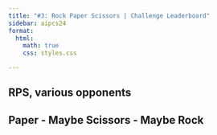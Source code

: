 ```yaml
---
title: "#3: Rock Paper Scissors | Challenge Leaderboard"
sidebar: aipcs24
format:
  html:
    math: true
    css: styles.css

---
```

<style>
    .container {
        max-width: 800px;
        margin: auto;
        background: white;
        padding: 20px;
        border-radius: 5px;
        box-shadow: 0 0 10px rgba(0,0,0,0.1);
    }
    .group {
        margin-bottom: 20px;
        border: 1px solid #ddd;
        padding: 10px;
        border-radius: 5px;
    }
    .group-header {
        background-color: #f0f0f0;
        padding: 10px;
        margin-bottom: 10px;
        border-radius: 3px;
    }
    table {
        width: 100%;
        border-collapse: collapse;
    }
    th, td {
        padding: 10px;
        border-bottom: 1px solid #ddd;
        text-align: left;
    }
    th {
        background-color: #f2f2f2;
    }
</style>

## RPS, various opponents

<div id="leaderboard-1"></div>

## Paper - Maybe Scissors - Maybe Rock

<div id="leaderboard-2"></div>

<script>
  function fetchLeaderboard(board_number) {
    fetch(`https://pokercamp-staff-dev1.rossry.net:1443/challenge-3-psmr/leaderboard-${board_number}`)
      .then(response => response.json())
      .then(data => {
        const leaderboardDiv = document.getElementById(`leaderboard-${board_number}`);
        leaderboardDiv.innerHTML = '';

        data.forEach(group => {
          const groupDiv = document.createElement('div');
          groupDiv.className = 'group';

          // const groupHeader = document.createElement('div');
          // groupHeader.className = 'group-header';
          // groupHeader.innerHTML =
            (group.to_place == group.from_place) ?
            `Place ${group.from_place} (Score: ${group.from_score.toFixed(1)})`
            : `Places ${group.from_place}-${group.to_place} (Scores: ${group.to_score.toFixed(1)} to ${group.from_score.toFixed(1)})`;
          // groupDiv.appendChild(groupHeader);

          const table = document.createElement('table');
          table.innerHTML = `
              <tr>
                  <th>Place</th>
                  <th>Name</th>
                  <th>Score per 100 hands</th>
              </tr>
          `;

          group.players.sort((a, b) => b.mean - a.mean);

          group.players.forEach((player, index) => {
              const row = table.insertRow();
              row.className = player.name.toLowerCase();
              row.innerHTML = `
                  <td>${group.to_place==group.from_place ? "" : "Tie-"}${group.from_place}</td>
                  <td>${player.name}</td>
                  <td>${player.mean>0?"+":""}${player.mean.toFixed(1)} (&pm;${player.stderr.toFixed(2)})</td>
              `;
          });

          groupDiv.appendChild(table);
          leaderboardDiv.appendChild(groupDiv);
        });
        
        document.querySelectorAll("." + localStorage.getItem('userNameDisplay')).forEach(element => {
          element.style.backgroundColor = "#FFFFBB";
        });
      })
      .catch(error => {
        console.error('Error fetching leaderboard:', error);
        document.getElementById('leaderboard').innerHTML = 'Error loading leaderboard data.';
      });
  }

  fetchLeaderboard(1);
  fetchLeaderboard(2);
</script>